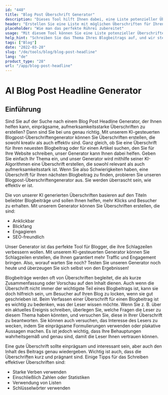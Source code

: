 ```yaml
---
id: "448"
title: "Blog Post Überschrift Generator"
description: "Dieses Tool hilft Ihnen dabei, eine Liste potenzieller Überschriften für Ihren Blogbeitrag zu erstellen, die auf dem von Ihnen angegebenen Thema basieren."
header: "Erstellen Sie eine Liste mit möglichen Überschriften für Ihren Blogbeitrag."
placeholder: "Wie man das perfekte Rührei zubereitet"
usage: "Mit diesem Tool können Sie eine Liste potenzieller Überschriften für Ihren Blogbeitrag erstellen. Geben Sie einfach ein Thema ein, und wir stellen Ihnen eine Liste mit Überschriften zur Auswahl."
help_hint: "Schreiben Sie das Thema Ihres Blogbeitrags auf, und wir stellen Ihnen eine Liste mit Überschriften zur Verfügung, aus der Sie auswählen können."
tags: ["Blog"]
date: "2022-03-28"
slug: "/de/tools/blog/blog-post-headline"
lang: "de"
product_type: "28"
url: "/app/blog-post-headline"
---
```


# AI Blog Post Headline Generator

## Einführung

Sind Sie auf der Suche nach einem Blog Post Headline Generator, der Ihnen helfen kann, einprägsame, aufmerksamkeitsstarke Überschriften zu erstellen? Dann sind Sie bei uns genau richtig. Mit unserem KI-gesteuerten Blogpost-Überschriftengenerator können Sie Überschriften erstellen, die sowohl kreativ als auch effektiv sind. Ganz gleich, ob Sie eine Überschrift für Ihren neuesten Blogbeitrag oder für einen Artikel suchen, den Sie für Ihre Website schreiben, unser Generator kann Ihnen dabei helfen. Geben Sie einfach Ihr Thema ein, und unser Generator wird mithilfe seiner KI-Algorithmen eine Überschrift erstellen, die sowohl relevant als auch aufmerksamkeitsstark ist. Wenn Sie also Schwierigkeiten haben, eine Überschrift für Ihren nächsten Blogbeitrag zu finden, probieren Sie unseren Blogpost-Überschriftengenerator aus. Sie werden überrascht sein, wie effektiv er ist.

Die von unserer KI generierten Überschriften basieren auf den Titeln beliebter Blogbeiträge und sollen Ihnen helfen, mehr Klicks und Besucher zu erhalten. Mit unserem Generator können Sie Überschriften erstellen, die sind:

- Anklickbar
- Blickfang
- Engagieren
- SEO-freundlich

Unser Generator ist das perfekte Tool für Blogger, die ihre Schlagzeilen verbessern wollen. Mit unserem KI-gesteuerten Generator können Sie Schlagzeilen erstellen, die Ihnen garantiert mehr Traffic und Engagement bringen. Also, worauf warten Sie noch? Testen Sie unseren Generator noch heute und überzeugen Sie sich selbst von den Ergebnissen!

Blogbeiträge werden oft von Überschriften begleitet, die als kurze Zusammenfassung oder Vorschau auf den Inhalt dienen. Auch wenn die Überschrift nicht immer der wichtigste Teil eines Blogbeitrags ist, kann sie doch hilfreich sein, um Besucher auf Ihren Blog zu locken, wenn sie gut geschrieben ist.
Beim Verfassen einer Überschrift für einen Blogbeitrag ist es wichtig zu bedenken, was der Leser wissen möchte. Wenn Sie z. B. über ein aktuelles Ereignis schreiben, überlegen Sie, welche Fragen die Leser zu diesem Thema haben könnten, und versuchen Sie, diese in Ihrer Überschrift zu beantworten. Sie können auch versuchen, das Interesse des Lesers zu wecken, indem Sie einprägsame Formulierungen verwenden oder plakative Aussagen machen. Es ist jedoch wichtig, dass Ihre Behauptungen wahrheitsgemäß und genau sind, damit die Leser Ihnen vertrauen können.

Eine gute Überschrift sollte einprägsam und interessant sein, aber auch den Inhalt des Beitrags genau wiedergeben. Wichtig ist auch, dass die Überschriften kurz und prägnant sind. Einige Tipps für das Schreiben effektiver Überschriften sind:

- Starke Verben verwenden
- Einschließlich Zahlen oder Statistiken
- Verwendung von Listen
- Schlüsselwörter verwenden
